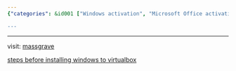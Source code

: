 ```yaml
---
{"categories": &id001 ["Windows activation", "Microsoft Office activation", "VirtualBox installation", "Blog post", "Massgrave.dev", "Installation guide", "Technical instructions"], "category": "Software activation", "date": "2023-10-06 12:53:28", "description": "This article provides instructions for activating Windows and Microsoft Office, as well as installing them in a VirtualBox environment. It also includes a link to a blog post with more detailed steps. The website mentioned is massgrave.dev.", "tags": *id001, "title": "windows & office activation, install windows in virtualbox"}

---
```


------

visit: [massgrave](https://massgrave.dev)

[steps before installing windows to virtualbox](https://blog.csdn.net/qq_44323306/article/details/122009436)

